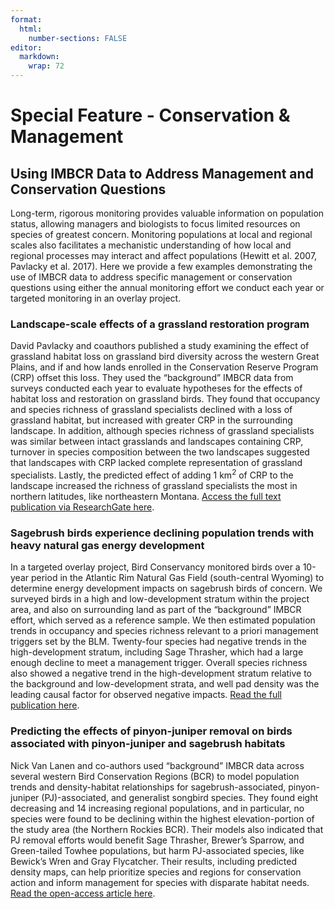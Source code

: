 ```yaml
---
format:
  html:
    number-sections: FALSE
editor: 
  markdown: 
    wrap: 72
---
```


# Special Feature - Conservation & Management {#sec-feature}

## Using IMBCR Data to Address Management and Conservation Questions

Long-term, rigorous monitoring provides valuable information on
population status, allowing managers and biologists to focus limited
resources on species of greatest concern. Monitoring populations at
local and regional scales also facilitates a mechanistic understanding
of how local and regional processes may interact and affect populations
(Hewitt et al. 2007, Pavlacky et al. 2017). Here we provide a few
examples demonstrating the use of IMBCR data to address specific
management or conservation questions using either the annual monitoring
effort we conduct each year or targeted monitoring in an overlay
project.

### Landscape-scale effects of a grassland restoration program

David Pavlacky and coauthors published a study examining the effect of
grassland habitat loss on grassland bird diversity across the western
Great Plains, and if and how lands enrolled in the Conservation Reserve
Program (CRP) offset this loss. They used the “background” IMBCR data
from surveys conducted each year to evaluate hypotheses for the effects
of habitat loss and restoration on grassland birds. They found that
occupancy and species richness of grassland specialists declined with a
loss of grassland habitat, but increased with greater CRP in the
surrounding landscape. In addition, although species richness of
grassland specialists was similar between intact grasslands and
landscapes containing CRP, turnover in species composition between the
two landscapes suggested that landscapes with CRP lacked complete
representation of grassland specialists. Lastly, the predicted effect of
adding 1 km^2^ of CRP to the landscape increased the richness of
grassland specialists the most in northern latitudes, like northeastern
Montana. [Access the full text publication via ResearchGate
here](https://www.researchgate.net/publication/358229954_Landscape-scale_conservation_mitigates_the_biodiversity_loss_of_grassland_birds).

### Sagebrush birds experience declining population trends with heavy natural gas energy development

In a targeted overlay project, Bird Conservancy monitored birds over a
10-year period in the Atlantic Rim Natural Gas Field (south-central
Wyoming) to determine energy development impacts on sagebrush birds of
concern. We surveyed birds in a high and low-development stratum within
the project area, and also on surrounding land as part of the
“background” IMBCR effort, which served as a reference sample. We then
estimated population trends in occupancy and species richness relevant
to a priori management triggers set by the BLM. Twenty-four species had
negative trends in the high-development stratum, including Sage
Thrasher, which had a large enough decline to meet a management trigger.
Overall species richness also showed a negative trend in the
high-development stratum relative to the background and low-development
strata, and well pad density was the leading causal factor for observed
negative impacts. [Read the full publication
here](https://esajournals.onlinelibrary.wiley.com/doi/10.1002/ecs2.4479).

### Predicting the effects of pinyon-juniper removal on birds associated with pinyon-juniper and sagebrush habitats

Nick Van Lanen and co-authors used “background” IMBCR data across
several western Bird Conservation Regions (BCR) to model population
trends and density-habitat relationships for sagebrush-associated,
pinyon-juniper (PJ)-associated, and generalist songbird species. They
found eight decreasing and 14 increasing regional populations, and in
particular, no species were found to be declining within the highest
elevation-portion of the study area (the Northern Rockies BCR). Their
models also indicated that PJ removal efforts would benefit Sage
Thrasher, Brewer’s Sparrow, and Green-tailed Towhee populations, but
harm PJ-associated species, like Bewick's Wren and Gray Flycatcher.
Their results, including predicted density maps, can help prioritize
species and regions for conservation action and inform management for
species with disparate habitat needs. [Read the open-access article
here](https://onlinelibrary.wiley.com/doi/10.1002/ece3.10648).
